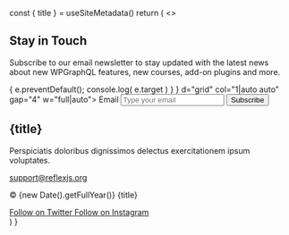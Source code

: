 
  const { title } = useSiteMetadata()
  return (
  <>
  <Section py="8|12|16|24" bg="muted">
    <Container>
      <Div textAlign="center" bg="background" p="10" rounded="3xl">
        <H2 fontSize="4xl|5xl" m="0">
          Stay in Touch
        </H2>
        <P fontSize="xl|2xl" mt="2">
          Subscribe to our email newsletter to stay updated with the latest news about new WPGraphQL features, new courses, add-on plugins and more.
        </P>
        <Form onSubmit={ e => {
            e.preventDefault();
            console.log( e.target )
            } } d="grid" col="1|auto auto" gap="4" w="full|auto">
            <VisuallyHidden>
              <Label htmlFor="form-04-email">Email</Label>
            </VisuallyHidden>
            <Input
              type="email"
              id="form-04-email"
              name="email"
              placeholder="Type your email"
              variant="lg"
            />
            <Button type="submit" variant="primary lg">
              Subscribe
            </Button>
          </Form>
      </Div>
    </Container>
  </Section>
    <Section py={[8, 10, 12]}>
      <Container>
        <Flexbox
          flexDirection={["column", "row"]}
          alignItems={["flex-start", "center"]}
          justifyContent="space-between"
        >
          <Div maxW="300px">
            <H2 m="0" fontSize="xl|2xl|3xl">
              {title}
            </H2>
            <P fontSize="md">
              Perspiciatis doloribus dignissimos delectus exercitationem ipsum
              voluptates.
            </P>
            <A href="#" fontSize="md" color="text" lineHeight="none">
              <Icon name="mail" size="5" mr="2" />
              support@reflexjs.org
            </A>
          </Div>
          <NavMenu
            name="footer-menu"
            dropdown={false}
            my="6|0"
            gap="4|10|18"
          />
        </Flexbox>
        <Flexbox
          borderTopWidth={1}
          justifyContent="space-between"
          pt={[4, 5, 6]}
          mt={[4, 5, 6]}
        >
          <P fontSize="sm" my="0">
            © {new Date().getFullYear()} {title}
          </P>
          <Grid col="2" gap="4" mt={[4, 0]}>
            <A href="#" color="text">
              <Icon name="twitter" size={5} />
              <VisuallyHidden>Follow on Twitter</VisuallyHidden>
            </A>
            <A href="#" color="text">
              <Icon name="instagram" size={5} />
              <VisuallyHidden>Follow on Instagram</VisuallyHidden>
            </A>
          </Grid>
        </Flexbox>
      </Container>
    </Section>
    </>
  )
}
